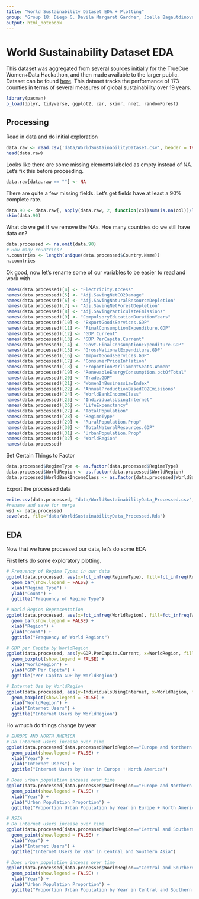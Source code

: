 ```yaml
---
title: "World Sustainability Dataset EDA + Plotting"
group: "Group 18: Diego G. Davila Margaret Gardner, Joelle Bagautdinova"
output: html_notebook
---
```


# World Sustainability Dataset EDA
This dataset was aggregated from several sources initially for the TrueCue Women+Data Hackathon, and then made available to the larger public. Dataset can be found [here](https://www.kaggle.com/datasets/truecue/worldsustainabilitydataset). This dataset tracks the performance of 173 counties in terms of several measures of global sustainability over 19 years. 

```r
library(pacman)
p_load(dplyr, tidyverse, ggplot2, car, skimr, nnet, randomForest)
```

## Processing

Read in data and do initial exploration
```r
data.raw <- read.csv('data/WorldSustainabilityDataset.csv', header = TRUE)
head(data.raw)
```

Looks like there are some missing elements labeled as empty instead of NA. Let's fix this before proceeding.
```r
data.raw[data.raw == ""] <- NA
```

There are quite a few missing fields. Let's get fields have at least a 90% complete rate. 
```r
data.90 <- data.raw[, apply(data.raw, 2, function(col)sum(is.na(col))/length(col)) < 0.10]
skim(data.90)
```

What do we get if we remove the NAs. Hoe many countries do we still have data on?
```r
data.processed <- na.omit(data.90)
# How many countries?
n.countries <- length(unique(data.processed$Country.Name))
n.countries
```

Ok good, now let's rename some of our variables to be easier to read and work with
```r
names(data.processed)[4] <- "Electricity.Access"
names(data.processed)[5] <- "Adj.SavingNetCO2Damage"
names(data.processed)[6] <- "Adj.SavingNaturalResourceDepletion"
names(data.processed)[7] <- "Adj.SavingNetForestDepletion"
names(data.processed)[8] <- "Adj.SavingParticulateEmissions"
names(data.processed)[9] <- "CompulsoryEducationDurationYears"
names(data.processed)[10] <- "ExportGoodsServices.GDP"
names(data.processed)[11] <- "FinalConsumptionExpenditure.GDP"
names(data.processed)[12] <- "GDP.Current"
names(data.processed)[13] <- "GDP.PerCapita.Current"
names(data.processed)[14] <- "Govt.FinalConsumptionExpenditure.GDP"
names(data.processed)[15] <- "GrossNationalExpenditure.GDP"
names(data.processed)[16] <- "ImportGoodsServices.GDP"
names(data.processed)[17] <- "ConsumerPriceInflation"
names(data.processed)[18] <- "ProportionParliamentSeats.Women"
names(data.processed)[19] <- "RenewableEnergyConsumption.pctOfTotal"
names(data.processed)[20] <- "Trade.GDP"
names(data.processed)[21] <- "WomenInBusinessLawIndex"
names(data.processed)[22] <- "AnnualProductionBasedCO2Emissions"
names(data.processed)[24] <- "WorldBankIncomeClass"
names(data.processed)[25] <- "IndividualsUsingInternet"
names(data.processed)[26] <- "LifeExpenctancy"
names(data.processed)[27] <- "TotalPopulation"
names(data.processed)[28] <- "RegimeType"
names(data.processed)[29] <- "RuralPopulation.Prop"
names(data.processed)[30] <- "TotalNaturalResources.GDP"
names(data.processed)[31] <- "UrbanPopulation.Prop"
names(data.processed)[32] <- "WorldRegion"
names(data.processed)
```
Set Certain Things to Factor
```r
data.processed$RegimeType <- as.factor(data.processed$RegimeType)
data.processed$WorldRegion <- as.factor(data.processed$WorldRegion)
data.processed$WorldBankIncomeClass <- as.factor(data.processed$WorldBankIncomeClass)

```


Export the processed data
```r
write.csv(data.processed, "data/WorldSustainabilityData_Processed.csv", row.names = FALSE)
#rename and save for merge
wsd <- data.processed
save(wsd, file="data/WorldSustainabilityData_Processed.Rda")
```

## EDA

Now that we have processed our data, let's do some EDA

First let's do some exploratory plotting. 
```r
# Frequency of Regime Types in our data
ggplot(data.processed, aes(x=fct_infreq(RegimeType), fill=fct_infreq(RegimeType))) +
  geom_bar(show.legend = FALSE) +
  xlab("Regime Type") +
  ylab("Count") + 
  ggtitle("Frequency of Regime Type")

# World Region Representation
ggplot(data.processed, aes(x=fct_infreq(WorldRegion), fill=fct_infreq(WorldRegion))) +
  geom_bar(show.legend = FALSE) +
  xlab("Region") +
  ylab("Count") + 
  ggtitle("Frequency of World Regions")

# GDP per Capita by WorldRegion
ggplot(data.processed, aes(y=GDP.PerCapita.Current, x=WorldRegion, fill=WorldRegion)) +
  geom_boxplot(show.legend = FALSE) +
  xlab("WorldRegion") +
  ylab("GDP Per Capita") + 
  ggtitle("Per Capita GDP by WorldRegion")

# Internet Use by WorldRegion
ggplot(data.processed, aes(y=IndividualsUsingInternet, x=WorldRegion, fill=WorldRegion)) +
  geom_boxplot(show.legend = FALSE) +
  xlab("WorldRegion") +
  ylab("Internet Users") + 
  ggtitle("Internet Users by WorldRegion")
```

Ho wmuch do things change by year
```r
# EUROPE AND NORTH AMERICA
# Do internet users incease over time
ggplot(data.processed[data.processed$WorldRegion=="Europe and Northern America", ], aes(y=IndividualsUsingInternet, x=Year, colour=Country.Name)) +
  geom_point(show.legend = FALSE) +
  xlab("Year") +
  ylab("Internet Users") + 
  ggtitle("Internet Users by Year in Europe + North America")

# Does urban population incease over time
ggplot(data.processed[data.processed$WorldRegion=="Europe and Northern America", ], aes(y=UrbanPopulation.Prop, x=Year, colour=Country.Name)) +
  geom_point(show.legend = FALSE) +
  xlab("Year") +
  ylab("Urban Population Proportion") + 
  ggtitle("Proportion Urban Population by Year in Europe + North America")

# ASIA
# Do internet users incease over time
ggplot(data.processed[data.processed$WorldRegion=="Central and Southern Asia", ], aes(y=IndividualsUsingInternet, x=Year, colour=Country.Name)) +
  geom_point(show.legend = FALSE) +
  xlab("Year") +
  ylab("Internet Users") + 
  ggtitle("Internet Users by Year in Central and Southern Asia")

# Does urban population incease over time
ggplot(data.processed[data.processed$WorldRegion=="Central and Southern Asia", ], aes(y=UrbanPopulation.Prop, x=Year, colour=Country.Name)) +
  geom_point(show.legend = FALSE) +
  xlab("Year") +
  ylab("Urban Population Proportion") + 
  ggtitle("Proportion Urban Population by Year in Central and Southern Asia")
```

